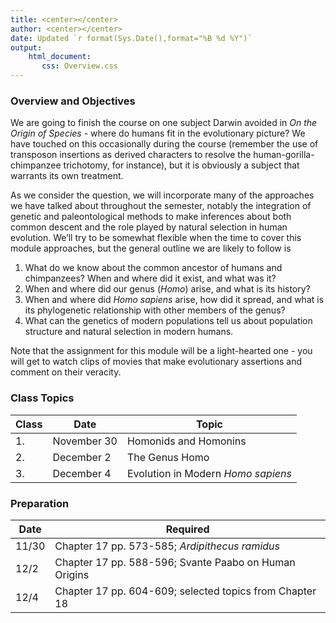 ```yaml
---
title: <center></center>
author: <center></center>
date: Updated `r format(Sys.Date(),format="%B %d %Y")`
output: 
    html_document:
       css: Overview.css
---
```

### Overview and Objectives

We are going to finish the course on one subject Darwin avoided in *On the Origin of Species* - where do humans fit in the evolutionary picture?  We have touched on this occasionally during the course (remember the use of transposon insertions as derived characters to resolve the human-gorilla-chimpanzee trichotomy, for instance), but it is obviously a subject that warrants its own treatment.

As we consider the question, we will incorporate many of the approaches we have talked about throughout the semester, notably the integration of genetic and paleontological methods to make inferences about both common descent and the role played by natural selection in human evolution.  We'll try to be somewhat flexible when the time to cover this module approaches, but the general outline we are likely to follow is

1.  What do we know about the common ancestor of humans and chimpanzees?  When and where did it exist, and what was it?
2.  When and where did our genus (*Homo*) arise, and what is its history?
3.  When and where did *Homo sapiens* arise, how did it spread, and what is its phylogenetic relationship with other members of the genus?
4.  What can the genetics of modern populations tell us about population structure and natural selection in modern humans.

Note that the assignment for this module will be a light-hearted one - you will get to watch clips of movies that make evolutionary assertions and comment on their veracity.

### Class Topics

Class|Date|Topic
---|---|---
1.|November 30|Homonids and Homonins
2.|December 2|The Genus Homo
3.|December 4|Evolution in Modern *Homo sapiens*


### Preparation

Date|Required
---|---
11/30|Chapter 17 pp. 573-585; *Ardipithecus ramidus*
12/2|Chapter 17 pp. 588-596; Svante Paabo on Human Origins
12/4|Chapter 17 pp. 604-609; selected topics from Chapter 18
